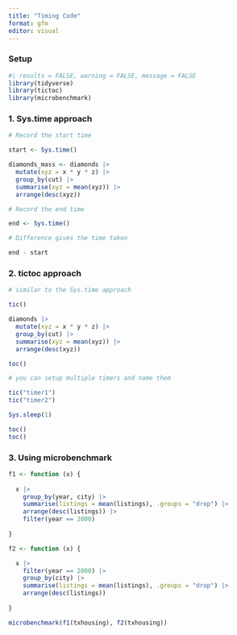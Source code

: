 ```yaml
---
title: "Timing Code"
format: gfm
editor: visual
---
```



### Setup

```r
#| results = FALSE, warning = FALSE, message = FALSE
library(tidyverse)
library(tictoc)
library(microbenchmark)
```

### 1. Sys.time approach

```r
# Record the start time

start <- Sys.time()

diamonds_mass <- diamonds |> 
  mutate(xyz = x * y * z) |> 
  group_by(cut) |> 
  summarise(xyz = mean(xyz)) |> 
  arrange(desc(xyz))

# Record the end time

end <- Sys.time()

# Difference gives the time taken

end - start
```

### 2. tictoc approach

```r
# similar to the Sys.time approach

tic()

diamonds |> 
  mutate(xyz = x * y * z) |> 
  group_by(cut) |> 
  summarise(xyz = mean(xyz)) |> 
  arrange(desc(xyz))

toc()

# you can setup multiple timers and name them

tic("timer1")
tic("timer2")

Sys.sleep(1)

toc()
toc()
```

### 3. Using microbenchmark

```r
f1 <- function (x) {
  
  x |> 
    group_by(year, city) |> 
    summarise(listings = mean(listings), .groups = "drop") |> 
    arrange(desc(listings)) |>  
    filter(year == 2000)
  
} 

f2 <- function (x) {

  x |> 
    filter(year == 2000) |> 
    group_by(city) |> 
    summarise(listings = mean(listings), .groups = "drop") |> 
    arrange(desc(listings))
  
}

microbenchmark(f1(txhousing), f2(txhousing))
```
